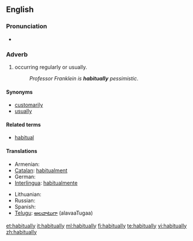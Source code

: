 ==English==

===Pronunciation===
* {{audio|en-us-habitually.ogg|Audio (US)}}

===Adverb===
{{en-adv|-}}

# occurring regularly or usually.
#: ''Professor Franklein is '''habitually''' pessimistic''.

====Synonyms====
* [[customarily]]
* [[usually]]

====Related terms====
* [[habitual]]

====Translations====
{{trans-top|occurring regularly or usually}}
* Armenian: {{t-|hy|սովորաբար|tr=sovorabar|sc=Armn|xs=Armenian}}
* [[Catalan]]: [[habitualment]]
* German: {{t+|de|gewöhnlich}}
* [[Interlingua]]: [[habitualmente]]
{{trans-mid}}
* Lithuanian: {{t-|lt|iš papratimo|xs=Lithuanian}}
* Russian: {{t+|ru|обычно|tr=obýčno|sc=Cyrl}}
* Spanish: {{t-|es|habitualmente}}
* [[Telugu]]: [[అలవాటుగా]] (alavaaTugaa)
{{trans-bottom}}

[[et:habitually]]
[[it:habitually]]
[[ml:habitually]]
[[fi:habitually]]
[[te:habitually]]
[[vi:habitually]]
[[zh:habitually]]